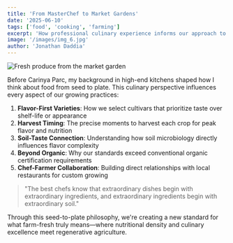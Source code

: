 ```yaml
---
title: 'From MasterChef to Market Gardens'
date: '2025-06-10'
tags: ['food', 'cooking', 'farming']
excerpt: 'How professional culinary experience informs our approach to growing the most flavorful, nutrient-dense produce possible.'
image: '/images/img_6.jpg'
author: 'Jonathan Daddia'
---
```



<Image
  src="/images/img_6.jpg"
  alt="Fresh produce from the market garden"
  width={800}
  height={500}
/>

Before Carinya Parc, my background in high-end kitchens shaped how I think about food from seed to plate. This culinary perspective influences every aspect of our growing practices:

1. **Flavor-First Varieties**: How we select cultivars that prioritize taste over shelf-life or appearance
2. **Harvest Timing**: The precise moments to harvest each crop for peak flavor and nutrition
3. **Soil-Taste Connection**: Understanding how soil microbiology directly influences flavor complexity
4. **Beyond Organic**: Why our standards exceed conventional organic certification requirements
5. **Chef-Farmer Collaboration**: Building direct relationships with local restaurants for custom growing

> "The best chefs know that extraordinary dishes begin with extraordinary ingredients, and extraordinary ingredients begin with extraordinary soil."

Through this seed-to-plate philosophy, we're creating a new standard for what farm-fresh truly means—where nutritional density and culinary excellence meet regenerative agriculture.
